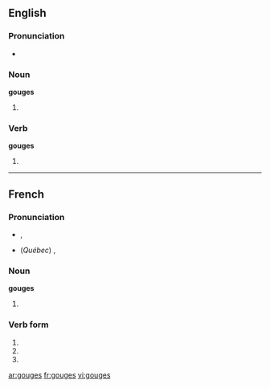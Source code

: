 ==English==

===Pronunciation===
* {{IPA|ɡaʊdʒəz}}

===Noun===
'''gouges'''

# {{plural of|[[gouge]]}}

===Verb===
'''gouges'''

# {{third-person singular of|[[gouge]]}}

----

==French==

===Pronunciation===
* {{a|France}} {{IPA|/ɡuːʒ/|lang=fr}}, {{SAMPA|/gu:Z/}}
* (''Québec'') {{IPA|/ɡʊːʒ/|lang=fr}}, {{SAMPA|/gU:Z/}}

===Noun===
'''gouges''' {{f|p}}

# {{plural of|gouge|lang=fr}}

===Verb form===
{{fr-verb-form}}

# {{form of|Second-person singular indicative present|gouger}}
# {{form of|Second-person singular subjunctive present|gouger}}
# {{form of|Alternative second-person singular imperative present|gouger}}

[[ar:gouges]]
[[fr:gouges]]
[[vi:gouges]]